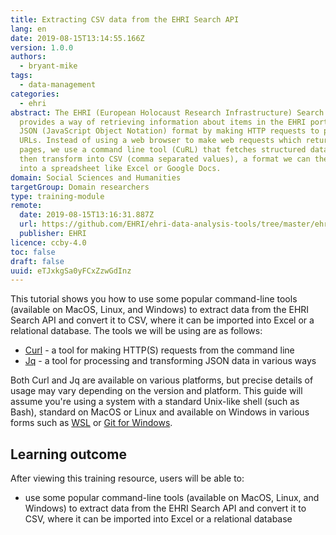 ```yaml
---
title: Extracting CSV data from the EHRI Search API
lang: en
date: 2019-08-15T13:14:55.166Z
version: 1.0.0
authors:
  - bryant-mike
tags:
  - data-management
categories:
  - ehri
abstract: The EHRI (European Holocaust Research Infrastructure) Search API
  provides a way of retrieving information about items in the EHRI portal in
  JSON (JavaScript Object Notation) format by making HTTP requests to particular
  URLs. Instead of using a web browser to make web requests which return HTML
  pages, we use a command line tool (CuRL) that fetches structured data we can
  then transform into CSV (comma separated values), a format we can then import
  into a spreadsheet like Excel or Google Docs.
domain: Social Sciences and Humanities
targetGroup: Domain researchers
type: training-module
remote:
  date: 2019-08-15T13:16:31.887Z
  url: https://github.com/EHRI/ehri-data-analysis-tools/tree/master/ehri-search-api
  publisher: EHRI
licence: ccby-4.0
toc: false
draft: false
uuid: eTJxkgSa0yFCxZzwGdInz
---
```

This tutorial shows you how to use some popular command-line tools (available on MacOS, Linux, and Windows) to extract data from the EHRI Search API and convert it to CSV, where it can be imported into Excel or a relational database. The tools we will be using are as follows:

- [Curl](https://curl.haxx.se/) - a tool for making HTTP(S) requests from the command line
- [Jq](https://stedolan.github.io/jq/) - a tool for processing and transforming JSON data in various ways

Both Curl and Jq are available on various platforms, but precise details of usage may vary depending on the version and platform. This guide will assume you're using a system with a standard Unix-like shell (such as Bash), standard on MacOS or Linux and available on Windows in various forms such as [WSL](https://itsfoss.com/install-bash-on-windows/) or [Git for Windows](https://gitforwindows.org/).

## L﻿earning outcome

A﻿fter viewing this training resource, users will be able to:

- use some popular command-line tools (available on MacOS, Linux, and Windows) to extract data from the EHRI Search API and convert it to CSV, where it can be imported into Excel or a relational database

<ExternalResource title="Interested in learning more?" subtitle="Check out Extracting CSV data from the EHRI Search API" url="https://github.com/EHRI/ehri-data-analysis-tools/tree/master/ehri-search-api" />